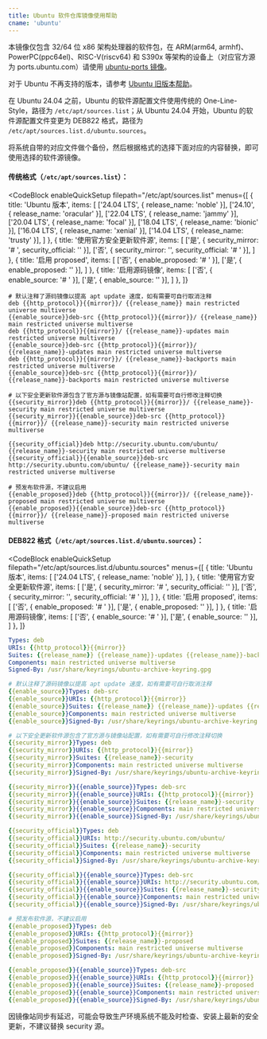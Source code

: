 ```yaml
---
title: Ubuntu 软件仓库镜像使用帮助
cname: 'ubuntu'
---
```


本镜像仅包含 32/64 位 x86 架构处理器的软件包，在 ARM(arm64, armhf)、PowerPC(ppc64el)、RISC-V(riscv64) 和 S390x 等架构的设备上（对应官方源为 ports.ubuntu.com）请使用 [ubuntu-ports 镜像](/ubuntu-ports/)。

对于 Ubuntu 不再支持的版本，请参考 [Ubuntu 旧版本帮助](/ubuntu-old-releases/)。

在 Ubuntu 24.04 之前，Ubuntu 的软件源配置文件使用传统的 One-Line-Style，路径为 `/etc/apt/sources.list`；从 Ubuntu 24.04 开始，Ubuntu 的软件源配置文件变更为 DEB822 格式，路径为 `/etc/apt/sources.list.d/ubuntu.sources`。

将系统自带的对应文件做个备份，然后根据格式的选择下面对应的内容替换，即可使用选择的软件源镜像。

#### 传统格式（`/etc/apt/sources.list`）：

<CodeBlock
  enableQuickSetup
  filepath="/etc/apt/sources.list"
  menus={[
    {
      title: 'Ubuntu 版本',
      items: [
        ['24.04 LTS', { release_name: 'noble' }],
        ['24.10', { release_name: 'oracular' }],
        ['22.04 LTS', { release_name: 'jammy' }],
        ['20.04 LTS', { release_name: 'focal' }],
        ['18.04 LTS', { release_name: 'bionic' }],
        ['16.04 LTS', { release_name: 'xenial' }],
        ['14.04 LTS', { release_name: 'trusty' }],
      ]
    },
    {
      title: '使用官方安全更新软件源',
      items: [
        ['是', { security_mirror: '# ', security_official: '' }],
        ['否', { security_mirror: '', security_official: '# ' }],
      ]
    },
    {
      title: '启用 proposed',
      items: [
        ['否', { enable_proposed: '# ' }],
        ['是', { enable_proposed: '' }],
      ]
    },
    {
      title: '启用源码镜像',
      items: [
        ['否', { enable_source: '# ' }],
        ['是', { enable_source: '' }],
      ]
    },
  ]}
>

```properties
# 默认注释了源码镜像以提高 apt update 速度，如有需要可自行取消注释
deb {{http_protocol}}{{mirror}}/ {{release_name}} main restricted universe multiverse
{{enable_source}}deb-src {{http_protocol}}{{mirror}}/ {{release_name}} main restricted universe multiverse
deb {{http_protocol}}{{mirror}}/ {{release_name}}-updates main restricted universe multiverse
{{enable_source}}deb-src {{http_protocol}}{{mirror}}/ {{release_name}}-updates main restricted universe multiverse
deb {{http_protocol}}{{mirror}}/ {{release_name}}-backports main restricted universe multiverse
{{enable_source}}deb-src {{http_protocol}}{{mirror}}/ {{release_name}}-backports main restricted universe multiverse

# 以下安全更新软件源包含了官方源与镜像站配置，如有需要可自行修改注释切换
{{security_mirror}}deb {{http_protocol}}{{mirror}}/ {{release_name}}-security main restricted universe multiverse
{{security_mirror}}{{enable_source}}deb-src {{http_protocol}}{{mirror}}/ {{release_name}}-security main restricted universe multiverse

{{security_official}}deb http://security.ubuntu.com/ubuntu/ {{release_name}}-security main restricted universe multiverse
{{security_official}}{{enable_source}}deb-src http://security.ubuntu.com/ubuntu/ {{release_name}}-security main restricted universe multiverse

# 预发布软件源，不建议启用
{{enable_proposed}}deb {{http_protocol}}{{mirror}}/ {{release_name}}-proposed main restricted universe multiverse
{{enable_proposed}}{{enable_source}}deb-src {{http_protocol}}{{mirror}}/ {{release_name}}-proposed main restricted universe multiverse
```

</CodeBlock>

#### DEB822 格式（`/etc/apt/sources.list.d/ubuntu.sources`）：

<CodeBlock
  enableQuickSetup
  filepath="/etc/apt/sources.list.d/ubuntu.sources"
  menus={[
    {
      title: 'Ubuntu 版本',
      items: [
        ['24.04 LTS', { release_name: 'noble' }],
      ]
    },
    {
      title: '使用官方安全更新软件源',
      items: [
        ['是', { security_mirror: '# ', security_official: '' }],
        ['否', { security_mirror: '', security_official: '# ' }],
      ]
    },
    {
      title: '启用 proposed',
      items: [
        ['否', { enable_proposed: '# ' }],
        ['是', { enable_proposed: '' }],
      ]
    },
    {
      title: '启用源码镜像',
      items: [
        ['否', { enable_source: '# ' }],
        ['是', { enable_source: '' }],
      ]
    },
  ]}
>

```yaml
Types: deb
URIs: {{http_protocol}}{{mirror}}
Suites: {{release_name}} {{release_name}}-updates {{release_name}}-backports
Components: main restricted universe multiverse
Signed-By: /usr/share/keyrings/ubuntu-archive-keyring.gpg

# 默认注释了源码镜像以提高 apt update 速度，如有需要可自行取消注释
{{enable_source}}Types: deb-src
{{enable_source}}URIs: {{http_protocol}}{{mirror}}
{{enable_source}}Suites: {{release_name}} {{release_name}}-updates {{release_name}}-backports
{{enable_source}}Components: main restricted universe multiverse
{{enable_source}}Signed-By: /usr/share/keyrings/ubuntu-archive-keyring.gpg

# 以下安全更新软件源包含了官方源与镜像站配置，如有需要可自行修改注释切换
{{security_mirror}}Types: deb
{{security_mirror}}URIs: {{http_protocol}}{{mirror}}
{{security_mirror}}Suites: {{release_name}}-security
{{security_mirror}}Components: main restricted universe multiverse
{{security_mirror}}Signed-By: /usr/share/keyrings/ubuntu-archive-keyring.gpg

{{security_mirror}}{{enable_source}}Types: deb-src
{{security_mirror}}{{enable_source}}URIs: {{http_protocol}}{{mirror}}
{{security_mirror}}{{enable_source}}Suites: {{release_name}}-security
{{security_mirror}}{{enable_source}}Components: main restricted universe multiverse
{{security_mirror}}{{enable_source}}Signed-By: /usr/share/keyrings/ubuntu-archive-keyring.gpg

{{security_official}}Types: deb
{{security_official}}URIs: http://security.ubuntu.com/ubuntu/
{{security_official}}Suites: {{release_name}}-security
{{security_official}}Components: main restricted universe multiverse
{{security_official}}Signed-By: /usr/share/keyrings/ubuntu-archive-keyring.gpg

{{security_official}}{{enable_source}}Types: deb-src
{{security_official}}{{enable_source}}URIs: http://security.ubuntu.com/ubuntu/
{{security_official}}{{enable_source}}Suites: {{release_name}}-security
{{security_official}}{{enable_source}}Components: main restricted universe multiverse
{{security_official}}{{enable_source}}Signed-By: /usr/share/keyrings/ubuntu-archive-keyring.gpg

# 预发布软件源，不建议启用
{{enable_proposed}}Types: deb
{{enable_proposed}}URIs: {{http_protocol}}{{mirror}}
{{enable_proposed}}Suites: {{release_name}}-proposed
{{enable_proposed}}Components: main restricted universe multiverse
{{enable_proposed}}Signed-By: /usr/share/keyrings/ubuntu-archive-keyring.gpg

{{enable_proposed}}{{enable_source}}Types: deb-src
{{enable_proposed}}{{enable_source}}URIs: {{http_protocol}}{{mirror}}
{{enable_proposed}}{{enable_source}}Suites: {{release_name}}-proposed
{{enable_proposed}}{{enable_source}}Components: main restricted universe multiverse
{{enable_proposed}}{{enable_source}}Signed-By: /usr/share/keyrings/ubuntu-archive-keyring.gpg
```

</CodeBlock>

因镜像站同步有延迟，可能会导致生产环境系统不能及时检查、安装上最新的安全更新，不建议替换 security 源。
